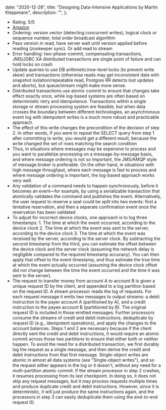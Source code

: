 
  date: "2020-12-28",
  title: "Designing Data-Intensive Applications by Martin Kleppmann",
  description: "",
};


- Rating: 5/5
- [Amazon](https://www.amazon.com/gp/product/1449373321)
- Ordering: version vector (detecting concurrent writes), logical clock or sequence number, total order broadcast algorithm
- Pass version in read, have server wait until version applied before reading (zookeeper sync). Or add read to stream
- Error handling: two-phase-commit, compensating transactions, JMS/JDBC XA distributed transactions are single point of failure and can hold locks on crash
- Update queries to use DB arithmetic/row-level locks (to prevent write skew) and transactions (otherwise reads may get inconsistent data with snapshot isolation/repeatable read, Postgres RR detects lost updates and aborts), but queue/stream might make more sense.
- Distributed transactions use atomic commit to ensure that changes take effect exactly once, while log-based systems are often based on deterministic retry and idempotence. Transactions within a single storage or stream processing system are feasible, but when data crosses the boundary between different technologies, an asynchronous event log with idempotent writes is a much more robust and practicable approach.
- The effect of this write changes the precondition of the decision of step 2. In other words, if you were to repeat the SELECT query from step 1 after committing to write, you would get a different result, because the write changed the set of rows matching the search condition
- Thus, in situations where messages may be expensive to process and you want to parallelize processing on a message-by-message basis, and where message ordering is not so important, the JMS/AMQP style of message broker is preferable. On the other hand, in situations with high message throughput, where each message is fast to process and where message ordering is important, the log-based approach works very well.
- Any validation of a command needs to happen synchronously, before it becomes an event—for example, by using a serializable transaction that atomically validates the command and publishes the event. Alternatively, the user request to reserve a seat could be split into two events: first a tentative reservation, and then a separate confirmation event once the reservation has been validated
- To adjust for incorrect device clocks, one approach is to log three timestamps: 1. The time at which the event occurred, according to the device clock 2. The time at which the event was sent to the server, according to the device clock 3. The time at which the event was received by the server, according to the server clock. By subtracting the second timestamp from the third, you can estimate the offset between the device clock and the server clock (assuming the network delay is negligible compared to the required timestamp accuracy). You can then apply that offset to the event timestamp, and thus estimate the true time at which the event actually occurred (assuming the device clock offset did not change between the time the event occurred and the time it was sent to the server).
- The request to transfer money from account A to account B is given a unique request ID by the client, and appended to a log partition based on the request ID. A stream processor reads the log of requests. For each request message it emits two messages to output streams: a debit instruction to the payer account A (partitioned by A), and a credit instruction to the payee account B (partitioned by B). The original request ID is included in those emitted messages. Further processors consume the streams of credit and debit instructions, deduplicate by request ID (e.g., idempotent operations), and apply the changes to the account balances. Steps 1 and 2 are necessary because if the client directly sent the credit and debit instructions, it would require an atomic commit across those two partitions to ensure that either both or neither happen. To avoid the need for a distributed transaction, we first durably log the request as a single message, and then derive the credit and debit instructions from that first message. Single-object writes are atomic in almost all data systems (see "Single-object writes"), and so the request either appears in the log or it doesn't, without any need for a multi-partition atomic commit. If the stream processor in step 2 crashes, it resumes processing from its last checkpoint. In doing so, it does not skip any request messages, but it may process requests multiple times and produce duplicate credit and debit instructions. However, since it is deterministic, it will just produce the same instructions again, and the processors in step 3 can easily deduplicate them using the end-to-end request ID.
